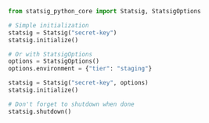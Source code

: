 ```python
from statsig_python_core import Statsig, StatsigOptions

# Simple initialization
statsig = Statsig("secret-key")
statsig.initialize()

# Or with StatsigOptions
options = StatsigOptions()
options.environment = {"tier": "staging"}

statsig = Statsig("secret-key", options)
statsig.initialize()

# Don't forget to shutdown when done
statsig.shutdown()
```
